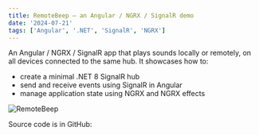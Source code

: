 ```yaml
---
title: RemoteBeep — an Angular / NGRX / SignalR demo
date: '2024-07-21'
tags: ['Angular', '.NET', 'SignalR', 'NGRX']
---
```


<DemoLink url="https://github.com/dopoto/remote-beep-frontend" />

An Angular / NGRX / SignalR app that plays sounds locally or remotely, on all devices connected to the same hub.
It showcases how to:

- create a minimal .NET 8 SignalR hub
- send and receive events using SignalR in Angular
- manage application state using NGRX and NGRX effects

<Image alt="RemoteBeep" src="/static/images/remotebeep.png" width={267} height={455} />

Source code is in GitHub:

<GitHubRepoLink url="https://remote-beep-frontend.vercel.app" />
